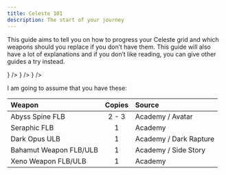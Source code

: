```yaml
---
title: Celeste 101
description: The start of your journey
---
```



This guide aims to tell you on how to progress your Celeste grid and which weapons should you replace if you don’t have them.
This guide will also have a lot of explanations and if you don’t like reading, you can give other guides a try instead.

<Cards className="grid grid-cols-1 gap-4 sm:grid-cols-3">
	<Card
		href="https://gbf.wiki/Basic_Grids#Dark"
		title="Basic Grid GBF Wiki"
		description="For grid progression until Rank 120"
		icon={<FileTextIcon />}
	/>
	<Card
		href="https://gbf.wiki/User:Umikin/Advanced_Grids/Celeste"
		title="GBF Wiki Advanced Grids"
		description="Additional reading about Celeste grids"
		icon={<FileTextIcon />}
	/>
	<Card
		href="https://docs.google.com/document/d/1-k60p8CzCtpKJ-aBswwl3dsZncWE-InWwhqooMzrj9A/edit?usp=sharing"
		title="Google Docs"
		description="This guide formatted in Google Docs"
		icon={<FileTextIcon />}
	/>
</Cards>

I am going to assume that you have these:

| Weapon                 | Copies | Source                 |
| :--------------------- | :----: | :--------------------- |
| Abyss Spine FLB        | 2 - 3  | Academy / Avatar       |
| Seraphic FLB           |   1    | Academy                |
| Dark Opus ULB          |   1    | Academy / Dark Rapture |
| Bahamut Weapon FLB/ULB |   1    | Academy / Side Story   |
| Xeno Weapon FLB/ULB    |   1    | Academy                |
